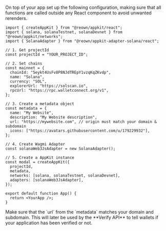 On top of your app set up the following configuration, making sure that all functions are called outside any React component to avoid unwanted rerenders.

```tsx
import { createAppKit } from "@reown/appkit/react";
import { solana, solanaTestnet, solanaDevnet } from "@reown/appkit/networks";
import { SolanaAdapter } from "@reown/appkit-adapter-solana/react";

// 1. Get projectId
const projectId = "YOUR_PROJECT_ID";

// 2. Set chains
const mainnet = {
  chainId: "5eykt4UsFv8P8NJdTREpY1vzqKqZKvdp",
  name: "Solana",
  currency: "SOL",
  explorerUrl: "https://solscan.io",
  rpcUrl: "https://rpc.walletconnect.org/v1",
};

// 3. Create a metadata object
const metadata = {
  name: "My Website",
  description: "My Website description",
  url: "https://mywebsite.com", // origin must match your domain & subdomain
  icons: ["https://avatars.githubusercontent.com/u/179229932"],
};

// 4. Create Wagmi Adapter
const solanaWeb3JsAdapter = new SolanaAdapter();

// 5. Create a AppKit instance
const modal = createAppKit({
  projectId,
  metadata,
  networks: [solana, solanaTestnet, solanaDevnet],
  adapters: [solanaWeb3JsAdapter],
});

export default function App() {
  return <YourApp />;
}
```

<Info>
  Make sure that the `url` from the `metadata` matches your domain and subdomain. This will later be used by the **Verify API** to tell wallets if your application has been verified or not.
</Info>

